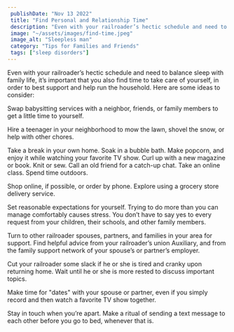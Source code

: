 ```yaml
---
 publishDate: "Nov 13 2022"
 title: "Find Personal and Relationship Time"
 description: "Even with your railroader’s hectic schedule and need to balance sleep with family life, it’s important that you also find time to take care of yourself, in order to best support and help run the household."
 image: "~/assets/images/find-time.jpeg"
 image_alt: "Sleepless man"
 category: "Tips for Families and Friends"
 tags: ["sleep disorders"]
---
```


Even with your railroader’s hectic schedule and need to balance sleep with family life, it’s important that you also find time to take care of yourself, in order to best support and help run the household. Here are some ideas to consider: 

Swap babysitting services with a neighbor, friends, or family members to get a little time to yourself.

Hire a teenager in your neighborhood to mow the lawn, shovel the snow, or help with other chores.

Take a break in your own home. Soak in a bubble bath. Make popcorn, and enjoy it while watching your favorite TV show. Curl up with a new magazine or book. Knit or sew. Call an old friend for a catch-up chat. Take an online class. Spend time outdoors.

Shop online, if possible, or order by phone. Explore using a grocery store delivery service. 

Set reasonable expectations for yourself. Trying to do more than you can manage comfortably causes stress. You don’t have to say yes to every request from your children, their schools, and other family members. 

Turn to other railroader spouses, partners, and families in your area for support. Find helpful advice from your railroader’s union Auxiliary, and from the family support network of your spouse’s or partner’s employer. 

Cut your railroader some slack if he or she is tired and cranky upon returning home. Wait until he or she is more rested to discuss important topics.

Make time for "dates" with your spouse or partner, even if you simply record and then watch a favorite TV show together.

Stay in touch when you’re apart. Make a ritual of sending a text message to each other before you go to bed, whenever that is.